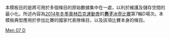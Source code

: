 <noinclude>
本模板目的是將可用於多個條目的原始數據集中在一處，以利於維護及儲存空間的最小化。所述內容為[[2014年冬季奧林匹克運動會]]的[[2014年冬季奧林匹克運動會男子冰壺比賽|'''男子'''冰壺比賽]]第7輪D場次。本模板典型應用於參加比賽的國家代表隊條目，以及該項比賽本身的條目。
</noinclude>{{Curlingbox
| sheet = D {{v|2014 Winter Olympics men's curling draw 7 sheet D}}
| team1 = {{flagIOC|CAN|2014年冬季}}（[[布拉德·雅各布斯|雅各布斯]]）{{X}}
|0|1|0|2|0|0|4|0|3|X| |10
| team2 = {{flagIOC|NOR|2014年冬季}}（[[Thomas Ulsrud|Ulsrud]]）
|1|0|1|0|0|1|0|1|0|X| |4
}}<noinclude>
{{2014 Winter Olympics curling convenience template navbox}}
[[Category:2014年冬季奧林匹克運動會冰壺比賽模板|Men 07 D]]
</noinclude>